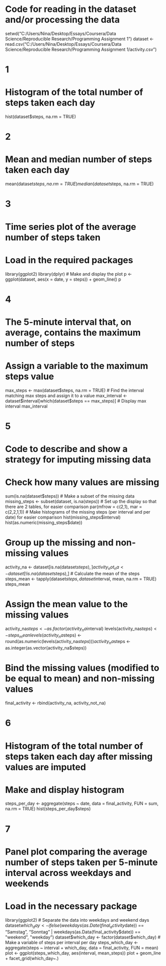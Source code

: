 # Code for reading in the dataset and/or processing the data

setwd("C:/Users/Nina/Desktop/Essays/Coursera/Data Science/Reproducible Research/Programming Assignment 1")
dataset <- read.csv("C:/Users/Nina/Desktop/Essays/Coursera/Data Science/Reproducible Research/Programming Assignment 1/activity.csv")

# 1
# Histogram of the total number of steps taken each day
hist(dataset$steps, na.rm = TRUE)

# 2
# Mean and median number of steps taken each day
mean(dataset$steps, na.rm = TRUE)
median(dataset$steps, na.rm = TRUE)


# 3
# Time series plot of the average number of steps taken 
# Load in the required packages
library(ggplot2)
library(dplyr)
# Make and display the plot
p <- ggplot(dataset, aes(x = date, y = steps)) + geom_line()
p


# 4
# The 5-minute interval that, on average, contains the maximum number of steps 
# Assign a variable to the maximum steps value
max_steps <- max(dataset$steps, na.rm = TRUE)
# Find the interval matching max steps and assign it to a value
max_interval <- dataset$interval[which(dataset$steps == max_steps)]
# Display max interval
max_interval



# 5
# Code to describe and show a strategy for imputing missing data 
# Check how many values are missing
sum(is.na(dataset$steps))
# Make a subset of the missing data
missing_steps <- subset(dataset, is.na(steps)) 
# Set up the display so that there are 2 tables, for easier comparison
par(mfrow = c(2,1), mar = c(2,2,1,1))
# Make histograms of the missing steps (per interval and per date) for easier comparison
hist(missing_steps$interval)
hist(as.numeric(missing_steps$date))

# Group up the missing and non-missing values
activity_na <- dataset[is.na(dataset$steps),]
activity_not_na <- dataset[!is.na(dataset$steps),]
# Calculate the mean of the steps
steps_mean <- tapply(dataset$steps, dataset$interval, mean, na.rm = TRUE)
steps_mean

# Assign the mean value to the missing values
activity_na$steps <- as.factor(activity_na$interval)
levels(activity_na$steps) <- steps_mean
levels(activity_na$steps) <- round(as.numeric(levels(activity_na$steps)))
activity_na$steps <- as.integer(as.vector(activity_na$steps))

# Bind the missing values (modified to be equal to mean) and non-missing values
final_activity <- rbind(activity_na, activity_not_na)




# 6
# Histogram of the total number of steps taken each day after missing values are imputed 
# Make and display histogram
steps_per_day <- aggregate(steps ~ date, data = final_activity, FUN = sum, na.rm = TRUE)
hist(steps_per_day$steps)



# 7
# Panel plot comparing the average number of steps taken per 5-minute interval across weekdays and weekends
# Load in the necessary package
library(ggplot2)
# Separate the data into weekdays and weekend days
dataset$which_day <- ifelse(weekdays(as.Date(final_activity$date)) == "Samstag", "Sonntag" | 
 	weekdays(as.Data(final_activity$date)) == "weekend", "weekday")
dataset$which_day <- factor(dataset$which_day)
# Make a variable of steps per interval per day
steps_which_day <- aggregate(steps ~ interval + which_day, data = final_activity, FUN = mean)
plot <- ggplot(steps_which_day, aes(interval, mean_steps))
plot + geom_line + facet_grid(which_day~.)


